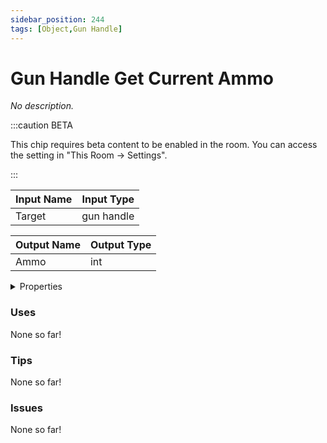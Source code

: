 ```yaml
---
sidebar_position: 244
tags: [Object,Gun Handle]
---
```


# Gun Handle Get Current Ammo

*No description.*

:::caution BETA

This chip requires beta content to be enabled in the room. You can access the setting in "This Room -> Settings".

:::


<EsbSvg />

| Input Name | Input Type |
|-----------|-----------|
| Target | gun handle |

| Output Name | Output Type |
|-----------|-----------|
| Ammo | int |


<details>
  <summary>Properties</summary>
  <div>
    <div>
    <table>
      <thead>
        <tr>
          <th>Is beta required?</th>
          <th>✅</th>
        </tr>
        <tr>
          <th>Is this chip a trolling risk?</th>
          <th>❌</th>
        </tr>
        <tr>
          <th>Chip UUID</th>
          <th>9e2bb0fe-6179-4ffc-92df-6f3b43bca52d</th>
        </tr>
      </thead>
    </table>
    </div>
  </div>
</details>

### Uses

None so far!

### Tips

None so far!

### Issues

None so far!